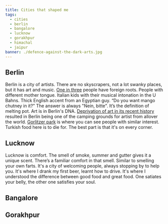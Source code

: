 ```yaml
---
title: Cities that shaped me
tags:
  - cities
  - berlin
  - bangalore
  - lucknow
  - gorakhpur
  - himachal
  - jaipur
banner: ./defence-against-the-dark-arts.jpg
---
```


## Berlin

Berlin is a city of artists. There are no skyscrapers, not a lot swanky places, but it has art and music. [One in three](https://www.berlin.de/en/news/6092347-5559700-berlin-inhabitants-with-foreign-roots.en.html) people have foreign roots.
People with different mother tongue. Italian kids with their musical intonation in the U Bahns.
Thick English accent from an Egyptian guy. “Do you want mango chutney in it?” The answer is always "Nein, bitte". It’s the definition of melting pot.
Art is in Berlin's DNA. [Deprivation of art in its recent history](https://en.wikipedia.org/wiki/Censorship_in_East_Germany#Censorship_in_Art) resulted in Berlin being one of the camping grounds for artist from allover the world. [Gorlitzer park](https://www.reddit.com/r/berlin/comments/6292h1/g%C3%B6rlitzer_park/) is where you can see people with similar interest.
Turkish food here is to die for. The best part is that it's on every corner.


## Lucknow

Lucknow is comfort. The smell of smoke, summer and gutter gives it a unique scent.
There’s a familiar comfort in that smell. Similar to smelling your own farts.
It's a city of welcoming people, always stopping by to help you. It's where I drank my first beer, learnt how to drive.
It's where I understood the difference between good food and great food. One satiates your belly, the other one satisfies your soul.

## Bangalore



## Gorakhpur

